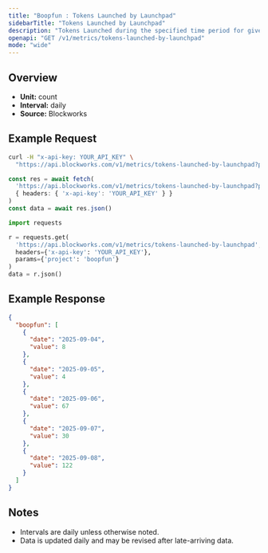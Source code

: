 ```yaml
---
title: "Boopfun : Tokens Launched by Launchpad"
sidebarTitle: "Tokens Launched by Launchpad"
description: "Tokens Launched during the specified time period for given launchpad."
openapi: "GET /v1/metrics/tokens-launched-by-launchpad"
mode: "wide"
---
```


## Overview

- **Unit:** count
- **Interval:** daily
- **Source:** Blockworks

## Example Request

<CodeGroup>

```bash cURL
curl -H "x-api-key: YOUR_API_KEY" \
  "https://api.blockworks.com/v1/metrics/tokens-launched-by-launchpad?project=boopfun"
```

```typescript TypeScript
const res = await fetch(
  'https://api.blockworks.com/v1/metrics/tokens-launched-by-launchpad?project=boopfun',
  { headers: { 'x-api-key': 'YOUR_API_KEY' } }
)
const data = await res.json()
```

```python Python
import requests

r = requests.get(
  'https://api.blockworks.com/v1/metrics/tokens-launched-by-launchpad',
  headers={'x-api-key': 'YOUR_API_KEY'},
  params={'project': 'boopfun'}
)
data = r.json()
```

</CodeGroup>

## Example Response

```json
{
  "boopfun": [
    {
      "date": "2025-09-04",
      "value": 8
    },
    {
      "date": "2025-09-05",
      "value": 4
    },
    {
      "date": "2025-09-06",
      "value": 67
    },
    {
      "date": "2025-09-07",
      "value": 30
    },
    {
      "date": "2025-09-08",
      "value": 122
    }
  ]
}
```

## Notes
- Intervals are daily unless otherwise noted.
- Data is updated daily and may be revised after late-arriving data.
